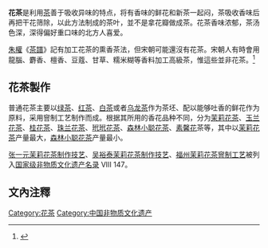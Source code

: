 '''花茶'''是利用[[茶|茶]]善于吸收异味的特点，将有香味的鲜花和新茶一起闷，茶吸收香味后再把干花筛除，以此方法制成的茶叶，並不是拿花瓣做成茶。花茶香味浓郁，茶汤色深，深得偏好重口味的北方人喜爱。

[[朱權|朱權]]《[[茶譜_(朱權)|茶譜]]》記有加工花茶的熏香茶法，但宋朝可能還沒有花茶。宋朝人有時會用龍腦、麝香、檀香、豆蔻、甘草、糯米糊等香料加工高級茶，惟這些並非花茶。<ref>{{Cite web|url=http://www.foodnext.net/science/machining/paper/4616141763|title=花茶是中國人發明的！茶用香料調味在宋朝早就有|accessdate=|author=|date=|publisher=}}</ref>

== 花茶製作 ==
普通花茶主要以[[绿茶|绿茶]]、[[红茶|红茶]]、[[白茶|白茶]]或者[[乌龙茶|乌龙茶]]作为茶坯、配以能够吐香的鲜花作为原料，采用窨制工艺制作而成。根据其所用的香花品种不同，分为[[茉莉花茶|茉莉花茶]]、[[玉兰花茶|玉兰花茶]]、[[桂花茶|桂花茶]]、[[珠兰花茶|珠兰花茶]]、[[玳玳花茶|玳玳花茶]]、[[森林小聪花茶|森林小聪花茶]]、[[素馨花|素馨花]]茶等，其中以[[茉莉花茶|茉莉花茶]]产量最大，[[森林小聪花茶|森林小聪花茶]]产量最小。

[[张一元茉莉花茶制作技艺|张一元茉莉花茶制作技艺]]、[[吴裕泰茉莉花茶制作技艺|吴裕泰茉莉花茶制作技艺]]、[[福州茉莉花茶窨制工艺|福州茉莉花茶窨制工艺]]被列入[[国家级非物质文化遗产名录|国家级非物质文化遗产名录]] VIII 147。

== 文內注釋 ==
{{Commonscat|Flowering tea}}
{{reflist}}

{{茶}}
[[Category:花茶|Category:花茶]]
[[Category:中国非物质文化遗产|Category:中国非物质文化遗产]]